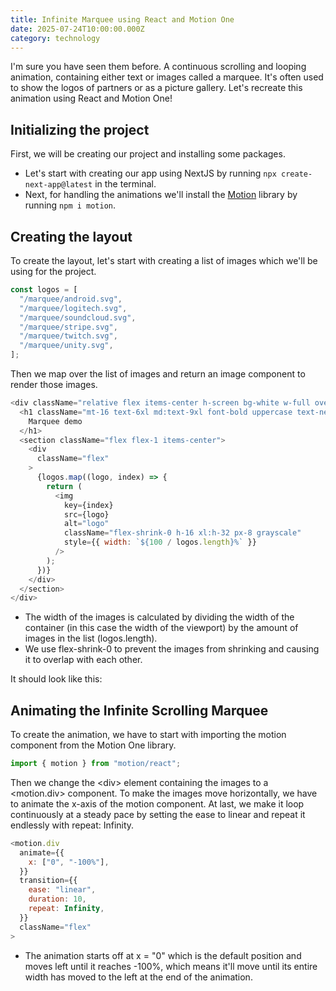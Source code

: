 ```yaml
---
title: Infinite Marquee using React and Motion One
date: 2025-07-24T10:00:00.000Z
category: technology
---
```


I'm sure you have seen them before. A continuous scrolling and looping animation, containing either text or images called a marquee. It's often used to show the logos of partners or as a picture gallery. Let's recreate this animation using React and Motion One!

## Initializing the project

First, we will be creating our project and installing some packages.

* Let's start with creating our app using NextJS by running `npx create-next-app@latest` in the terminal.
* Next, for handling the animations we'll install the [Motion](https://motion.dev/docs/react-quick-start) library by running `npm i motion`.

## Creating the layout

To create the layout, let's start with creating a list of images which we'll be using for the project.

```javascript
const logos = [
  "/marquee/android.svg",
  "/marquee/logitech.svg",
  "/marquee/soundcloud.svg",
  "/marquee/stripe.svg",
  "/marquee/twitch.svg",
  "/marquee/unity.svg",
];
```

Then we map over the list of images and return an image component to render those images.

```javascript
<div className="relative flex items-center h-screen bg-white w-full overflow-x-hidden flex-col">
  <h1 className="mt-16 text-6xl md:text-9xl font-bold uppercase text-neutral-900">
    Marquee demo
  </h1>
  <section className="flex flex-1 items-center">
    <div
      className="flex"
    >
      {logos.map((logo, index) => {
        return (
          <img
            key={index}
            src={logo}
            alt="logo"
            className="flex-shrink-0 h-16 xl:h-32 px-8 grayscale"
            style={{ width: `${100 / logos.length}%` }}
          />
        );
      })}
    </div>
  </section>
</div>
```

* The width of the images is calculated by dividing the width of the container (in this case the width of the viewport) by the amount of images in the list (logos.length).
* We use flex-shrink-0 to prevent the images from shrinking and causing it to overlap with each other.

It should look like this:

<BlogImage image="https://res.cloudinary.com/di81zcvbz/image/upload/v1753318585/Technology/marquee_layout_cyiult.png" alt="marquee layout" caption="The static marquee layout" />

## Animating the Infinite Scrolling Marquee

To create the animation, we have to start with importing the motion component from the Motion One library.

```javascript
import { motion } from "motion/react";
```

Then we change the \<div> element containing the images to a \<motion.div> component. To make the images move horizontally, we have to animate the x-axis of the motion component. At last, we make it loop continuously at a steady pace by setting the ease to linear and repeat it endlessly with repeat: Infinity.

```javascript
<motion.div
  animate={{
    x: ["0", "-100%"],
  }}
  transition={{
    ease: "linear",
    duration: 10,
    repeat: Infinity,
  }}
  className="flex"
>
```

* The animation starts off at x = "0" which is the default position and moves left until it reaches -100%, which means it'll move until its entire width has moved to the left at the end of the animation.

<BlogImage image="https://res.cloudinary.com/di81zcvbz/image/upload/v1753321246/marquee_1_btngxi.png" alt="Layout overview" caption="An overview of the layout at the start and end of the animation. Do you spot a problem?" />

